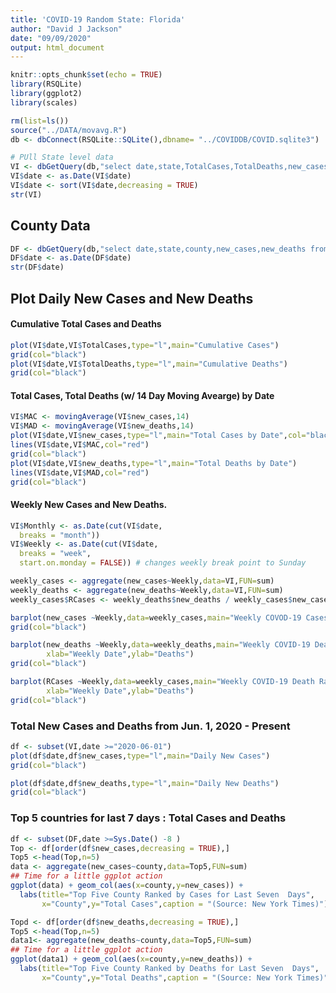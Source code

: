 ```yaml
---
title: 'COVID-19 Random State: Florida'
author: "David J Jackson"
date: "09/09/2020"
output: html_document
---
```


```r
knitr::opts_chunk$set(echo = TRUE)
library(RSQLite)
library(ggplot2)
library(scales)
```
```r
rm(list=ls())
source("../DATA/movavg.R")
db <- dbConnect(RSQLite::SQLite(),dbname= "../COVIDDB/COVID.sqlite3")
```

```r
# PUll State level data
VI <- dbGetQuery(db,"select date,state,TotalCases,TotalDeaths,new_cases,new_deaths from  STATESDAILY where state='Florida'")
VI$date <- as.Date(VI$date)
VI$date <- sort(VI$date,decreasing = TRUE)
str(VI)
```

## County Data

```r
DF <- dbGetQuery(db,"select date,state,county,new_cases,new_deaths from  COUNTYDAILY where state='Washington'")
DF$date <- as.Date(DF$date)
str(DF$date)
```

## Plot Daily New Cases and New Deaths 
####  Cumulative Total Cases and Deaths

```r
plot(VI$date,VI$TotalCases,type="l",main="Cumulative Cases")
grid(col="black")
plot(VI$date,VI$TotalDeaths,type="l",main="Cumulative Deaths")
grid(col="black")
```

####  Total Cases, Total Deaths (w/ 14 Day Moving Avearge) by Date

```r
VI$MAC <- movingAverage(VI$new_cases,14)
VI$MAD <- movingAverage(VI$new_deaths,14)
plot(VI$date,VI$new_cases,type="l",main="Total Cases by Date",col="black")
lines(VI$date,VI$MAC,col="red")
grid(col="black")
plot(VI$date,VI$new_deaths,type="l",main="Total Deaths by Date")
lines(VI$date,VI$MAD,col="red")
grid(col="black")
```

#### Weekly  New Cases and New Deaths.

```r
VI$Monthly <- as.Date(cut(VI$date,
  breaks = "month"))
VI$Weekly <- as.Date(cut(VI$date,
  breaks = "week",
  start.on.monday = FALSE)) # changes weekly break point to Sunday

```

```r
weekly_cases <- aggregate(new_cases~Weekly,data=VI,FUN=sum)
weekly_deaths <- aggregate(new_deaths~Weekly,data=VI,FUN=sum)
weekly_cases$RCases <- weekly_deaths$new_deaths / weekly_cases$new_cases *100
```

```r
barplot(new_cases ~Weekly,data=weekly_cases,main="Weekly COVOD-19 Cases",xlab="Weekly Date",ylab="Cases")
grid(col="black")

barplot(new_deaths ~Weekly,data=weekly_deaths,main="Weekly COVID-19 Deaths",
        xlab="Weekly Date",ylab="Deaths")
grid(col="black")

barplot(RCases ~Weekly,data=weekly_cases,main="Weekly COVID-19 Death Rate",
        xlab="Weekly Date",ylab="Deaths")
grid(col="black")
```

### Total New Cases and Deaths from Jun. 1, 2020 - Present

```r
df <- subset(VI,date >="2020-06-01")
plot(df$date,df$new_cases,type="l",main="Daily New Cases")
grid(col="black")

plot(df$date,df$new_deaths,type="l",main="Daily New Deaths")
grid(col="black")
```

### Top 5 countries for last 7  days : Total Cases and Deaths

```r
df <- subset(DF,date >=Sys.Date() -8 )
Top <- df[order(df$new_cases,decreasing = TRUE),]
Top5 <-head(Top,n=5)
data <- aggregate(new_cases~county,data=Top5,FUN=sum)
## Time for a little ggplot action
ggplot(data) + geom_col(aes(x=county,y=new_cases)) +
  labs(title="Top Five County Ranked by Cases for Last Seven  Days",
       x="County",y="Total Cases",caption = "(Source: New York Times)")
```
```r
Topd <- df[order(df$new_deaths,decreasing = TRUE),]
Top5 <-head(Top,n=5)
data1<- aggregate(new_deaths~county,data=Top5,FUN=sum)
## Time for a little ggplot action
ggplot(data1) + geom_col(aes(x=county,y=new_deaths)) +
  labs(title="Top Five County Ranked by Deaths for Last Seven  Days",
       x="County",y="Total Deaths",caption = "(Source: New York Times)")

```

